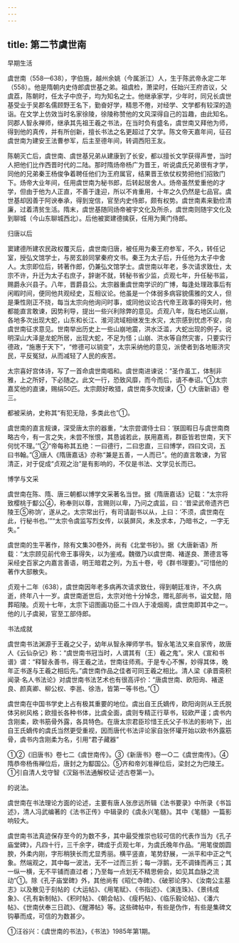 ```yaml
---
---
---
```

title: 第二节虞世南
---



早期生活

虞世南（558—638），字伯施，越州余姚（今属浙江）人，生于陈武帝永定二年（558）。他是隋朝内史侍郎虞世基之弟。祖虞检，萧梁时，任始兴王府咨议，父虞荔，陈朝时，任太子中庶子，均为知名之士。他继承家学，少年时，同兄长虞世基受业于吴郡名儒顾野王名下，勤奋好学，精思不倦，对经学、文学都有较深的造诣。在文学上仿效当时名家徐陵，徐陵称赞他的文风深得自己的旨趣，由此知名。同郡人智永禅师，继承其先祖王羲之书法，在当时负有盛名，虞世南又拜他为师，得到他的真传，并有所创新，擅长书法之名更超过了文学。陈文帝天嘉年间，征召虞世南为建安王法曹参军，后主至德年间，转调西阳王友。

陈朝灭亡后，虞世南、虞世基兄弟从建康到了长安，都以擅长文学获得声誉，当时人把他们比作西晋时代的二陆。那时隋炀帝杨广为晋王，听说虞氏兄弟很有才学，同他的兄弟秦王杨俊争着聘任他们为王府属官，结果晋王依仗权势把他们招致门下。炀帝大业年间，任用虞世南为秘书郎，后转起居舍人。炀帝虽然爱重他的才学，但由于他为人正直，不善于逢迎，所以不肯重用，十年之久仍然是七品官。虞世基却因善于阿谀奉承，得到宠信，官至内史侍郎，颇有权势。虞世南素来勤俭清廉，过着清贫生活。隋末，虞世基随同炀帝被宇文化及所杀，虞世南则随宇文化及到聊城（今山东聊城西北）。后他被窦建德擒获，任用为黄门侍郎。

归唐以后

窦建德所建农民政权覆灭后，虞世南归唐，被任用为秦王府参军，不久，转任记室，授弘文馆学士，与房玄龄同掌秦府文书。秦王为太子后，升任他为太子中舍人。太宗即位后，转著作郎，仍兼弘文馆学士。虞世南以年老，多次请求致仕，太宗不许，升迁为太子右庶子，辞谢不就，转秘书省少监，贞观七年，升任秘书监，赐爵永兴县子。八年，晋爵县公。太宗器重虞世南学识的广博，每逢处理政事后有闲暇时间，便同他共观经史，互相议论。他虽是一个体弱多病容貌儒雅的文人，但是秉性刚正不挠，每当太宗向他询问时事，或同他议论古代帝王政事的得失时，他都能直言敢谏，因势利导，提出一些兴利除弊的意见。贞观八年，陇右地区山崩，各地多次出现大蛇，山东和长江、淮河流域相继发生水灾，太宗感到忧虑不安，向虞世南征求意见。世南举出历史上一些山崩地震，洪水泛滥，大蛇出现的例子。说明深山大泽是龙蛇所居，出现大蛇，不足为怪；山崩、洪水等自然灾害，只要实行德政，“施惠于天下”，“修德可以销变”，太宗采纳他的意见，派使者到各地赈济灾民，平反冤狱，从而减轻了人民的疾苦。

太宗喜好宫体诗，写了一首命虞世南唱和。虞世南进谏说：“圣作虽工，体制非雅，上之所好，下必随之。此文一行，恐致风靡，而今而后，请不奉诏。”①太宗嘉奖他的直谏，赐绢50匹。太宗颇好畋猎，虞世南多次规谏，①《大唐新语》卷三。

都被采纳，史称其“有犯无隐，多类此也”①。

虞世南的直言规谏，深受唐太宗的器重，“太宗尝谓侍士曰：‘朕固暇日与虞世南商略古今，有一言之失，未尝不怅恨，其恳诚若此，朕用嘉焉，群臣皆若世南，天下何忧不理。’”②“帝每称其五绝：一曰德行，二曰忠直，三曰博学，四曰文词，五曰书翰。”③唐人《隋唐嘉话》亦称“兼是五善，一人而已”。他的直言敢谏，为官清正，对于促成“贞观之治”是有影响的，不仅是书法、文学见长而已。

博学与文采

虞世南在陈、隋、唐三朝都以博学文采著名当世。据《隋唐嘉话》记载：“太宗将致樱桃于酅公④，称奉则以尊，言赐则以卑，乃问之虞监，曰：‘昔梁武帝遗齐巴陵王⑤称饷’，遂从之。太宗常出行，有司请副书以从，上曰：‘不须，虞世南在此，行秘书也。’”“太宗令虞监写烈女传，以装屏风，未及求本，乃暗书之，一字无失。”

虞世南的生平著作，除有文集30卷外，尚有《北堂书钞》。据《大唐新语》所载：“太宗顾见前代帝王事得失，以为鉴戒。魏徵乃以虞世南、褚遂良、萧德言等采经史百家之内嘉言善语，明王暗君之列，为五十卷，号《群书理要》。”可惜他的著作大部散失。

贞观十二年（638），虞世南因年老多病再次请求致仕，得到朝廷准许，不久病逝，终年八十一岁。虞世南逝世后，太宗对他十分悼念，赠礼部尚书，谥文懿，陪葬昭陵。贞观十七年，太宗下诏图画功臣二十四人于凌烟阁，虞世南即其中之一。他的儿子虞昶，官至工部侍郎。

书法成就

虞世南书法渊源于王羲之父子，幼年从智永禅师学书。智永笔法又来自家传，故唐人《云仙杂记》称：“虞世南书冠当时，人谓其有（王）羲之鬼”。宋人《宣和书谱》谓：“释智永善书，得王羲之法，世南往师焉。于是专心不懈，妙得其体，晚年正书遂与王羲之相后先。”虞世南作品之佳者可同王羲之相比。清人梁《承晋斋积闻录·名人书法论》对虞世南书法艺术也有很高评价：“唐虞世南、欧阳询、褚遂良、颜真卿、柳公权、李邕、徐浩，皆第一等书也。”①

虞世南在中国书学史上占有极其重要的地位。虞出自王氏嫡传，欧阳询则从王氏脱体另树风格；欧擅长各种书体，比虞全面，虞则专精正行草书，较欧严谨；虞书内含刚柔，欧书筋骨外露，各具特色。在唐太宗君臣珍惜王氏父子书法的影响下，出自王氏嫡传的虞氏当然更受重视，因而唐代书法评论家自张怀瓘开始以欧书外露筋骨，虞书内含刚柔为名，引用“君子藏器”

①②《旧唐书》卷七二《虞世南传》。③《新唐书》卷一○二《虞世南传》。④隋恭帝杨侑禅位后，唐封之为酅国公。⑤齐和帝刘准禅位后，梁封之为巴陵王。①引自清人戈守智《汉谿书法通解校证·述古卷第一》。

的说法。

虞世南在书法理论方面的论述，主要有唐人张彦远所辑《法书要录》中所录《书旨述》，清人冯武编著的《法书正传》中辑录的《虞永兴笔髓》。其中《笔髓》一篇影响较大。

虞世南书法真迹保存至今的为数不多，其中最受推崇也较可信的代表作当为《孔子庙堂碑》，凡四十行，三千余字，碑成于贞观七年，为虞氏晚年作品。“用笔俊朗圆腴，外柔内刚，字形稍狭长而尤显秀丽。横平竖直，笔势舒展，一派平和中正之气象。然端观之，其中每一波法，无不一过而三折；每一浮鹅，无不调锋而再三；其一纵一横，无不平铺而直过者；乃至每一点划无不精思俯会，如见其血脉之流动”①。除《孔子庙堂碑》外，其他尚有《昭仁寺碑》、《破邪论序》、《汝南公主墓志》以及散见于刻帖的《大运帖》、《用笔赋》、《书指述》、《演连珠》、《景纬成象》、《孔有新制帖》、《积时帖》、《朝会帖》、《瘦朽帖》、《临乐毅论帖》、《潘六帖》、《世南伏奉三日疏》、《醒滞帖》等。这些碑帖中，有些是伪作，有些是集碑文钩摹而成，可信的为数甚少。

①汪谷兴：《虞世南的书法》，《书法》1985年第1期。
